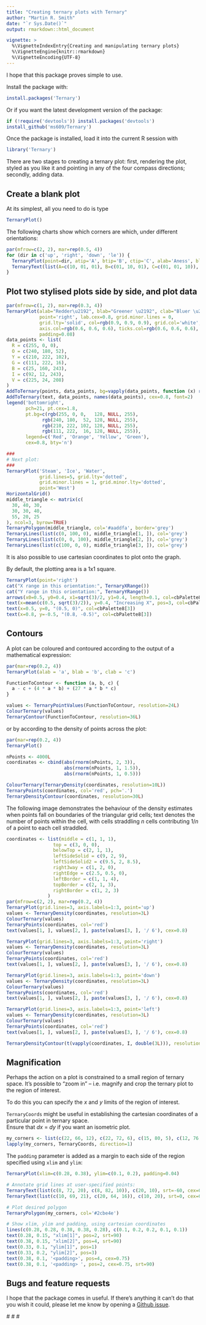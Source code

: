 ---
title: "Creating ternary plots with Ternary"
author: "Martin R. Smith"
date: "`r Sys.Date()`"
output: rmarkdown::html_document

vignette: >
  %\VignetteIndexEntry{Creating and manipulating ternary plots}
  %\VignetteEngine{knitr::rmarkdown}
  %\VignetteEncoding{UTF-8}
---

I hope that this package proves simple to use.

Install the package with:

```{r Load package, eval=FALSE}
install.packages('Ternary')
```

Or if you want the latest development version of the package:

```{R Github package, eval=FALSE}
if (!require('devtools')) install.packages('devtools')
install_github('ms609/Ternary')
```

Once the package is installed, load it into the current R session with 
```{R Load}
library('Ternary')
```

There are two stages to creating a ternary plot: first, rendering the plot, styled
as you like it and pointing in any of the four compass directions; secondly, adding data.


## Create a blank plot
At its simplest, all you need to do is type
```{R Create blank plot}
TernaryPlot()
```

The following charts show which corners are which, under different orientations:

```{R Create simple plot, fig.width=7, fig.height=7}
par(mfrow=c(2, 2), mar=rep(0.5, 4))
for (dir in c('up', 'right', 'down', 'le')) {
  TernaryPlot(point=dir, atip='A', btip='B', ctip='C', alab='Aness', blab='Bness', clab='Cness')
  TernaryText(list(A=c(10, 01, 01), B=c(01, 10, 01), C=c(01, 01, 10)), col=cbPalette8[4], font=2)
}
```

## Plot two stylised plots side by side, and plot data
```{R Do plotting}
par(mfrow=c(1, 2), mar=rep(0.3, 4))
TernaryPlot(alab="Redder\u2192", blab="Greener \u2192", clab="Bluer \u2192",
            point='right', lab.cex=0.8, grid.minor.lines = 0,
            grid.lty='solid', col=rgb(0.9, 0.9, 0.9), grid.col='white', 
            axis.col=rgb(0.6, 0.6, 0.6), ticks.col=rgb(0.6, 0.6, 0.6),
            padding=0.08)
data_points <- list(
  R = c(255, 0, 0), 
  O = c(240, 180, 52),
  Y = c(210, 222, 102),
  G = c(111, 222, 16),
  B = c(25, 160, 243),
  I = c(92, 12, 243),
  V = c(225, 24, 208)
)
AddToTernary(points, data_points, bg=vapply(data_points, function (x) rgb(x[1], x[2], x[3], 128, maxColorValue=255), character(1)), pch=21, cex=2.8)
AddToTernary(text, data_points, names(data_points), cex=0.8, font=2)
legend('bottomright', 
       pch=21, pt.cex=1.8,
       pt.bg=c(rgb(255, 0, 0,   128, NULL, 255), 
             rgb(240, 180,  52, 128, NULL, 255),
             rgb(210, 222, 102, 128, NULL, 255),
             rgb(111, 222,  16, 128, NULL, 255)),
       legend=c('Red', 'Orange', 'Yellow', 'Green'), 
       cex=0.8, bty='n')

###
# Next plot:
###
TernaryPlot('Steam', 'Ice', 'Water', 
            grid.lines=5, grid.lty='dotted',
            grid.minor.lines = 1, grid.minor.lty='dotted',
            point='West')
HorizontalGrid()
middle_triangle <- matrix(c(
  30, 40, 30,
  30, 30, 40,
  55, 20, 25
), ncol=3, byrow=TRUE)
TernaryPolygon(middle_triangle, col='#aaddfa', border='grey')
TernaryLines(list(c(0, 100, 0), middle_triangle[1, ]), col='grey')
TernaryLines(list(c(0, 0, 100), middle_triangle[2, ]), col='grey')
TernaryLines(list(c(100, 0, 0), middle_triangle[3, ]), col='grey')
```


It is also possible to use cartesian coordinates to plot onto the graph.

By default, the plotting area is a 1x1 square.

```{r Cartesian}
TernaryPlot(point='right')
cat("X range in this orientation:", TernaryXRange())
cat("Y range in this orientation:", TernaryYRange())
arrows(x0=0.5, y0=0.4, x1=sqrt(3)/2, y1=0.4, length=0.1, col=cbPalette8[2])
text(x=mean(c(0.5, sqrt(3)/2)), y=0.4, "Increasing X", pos=3, col=cbPalette8[2])
text(x=0.5, y=0, "(0.5, 0)", col=cbPalette8[3])
text(x=0.8, y=-0.5, "(0.8, -0.5)", col=cbPalette8[3])
```

## Contours

A plot can be coloured and contoured according to the output of a mathematical expression:

```{r contours}
par(mar=rep(0.2, 4))
TernaryPlot(alab = 'a', blab = 'b', clab = 'c')

FunctionToContour <- function (a, b, c) {
  a - c + (4 * a * b) + (27 * a * b * c)
}

values <- TernaryPointValues(FunctionToContour, resolution=24L)
ColourTernary(values)
TernaryContour(FunctionToContour, resolution=36L)

```

or by according to the density of points across the plot:

```{r density-contours}
par(mar=rep(0.2, 4))
TernaryPlot()

nPoints <- 4000L
coordinates <- cbind(abs(rnorm(nPoints, 2, 3)),
                     abs(rnorm(nPoints, 1, 1.5)),
                     abs(rnorm(nPoints, 1, 0.5)))

ColourTernary(TernaryDensity(coordinates, resolution=10L))
TernaryPoints(coordinates, col='red', pch='.')
TernaryDensityContour(coordinates, resolution=30L)
```

The following image demonstrates the behaviour of the density estimates when 
points fall on boundaries of the triangular grid cells; text denotes the number 
of points within the cell, with cells straddling _n_ cells contributing 1/_n_ 
of a point to each cell straddled.

```{r low-resolution-density-contours, echo=FALSE}
coordinates <- list(middle = c(1, 1, 1),
                 top = c(3, 0, 0),
                 belowTop = c(2, 1, 1),
                 leftSideSolid = c(9, 2, 9),
                 leftSideSolid2 = c(9.5, 2, 8.5),
                 right3way = c(1, 2, 0),
                 rightEdge = c(2.5, 0.5, 0),
                 leftBorder = c(1, 1, 4),
                 topBorder = c(2, 1, 3),
                 rightBorder = c(1, 2, 3)
               )
par(mfrow=c(2, 2), mar=rep(0.2, 4))
TernaryPlot(grid.lines=3, axis.labels=1:3, point='up')
values <- TernaryDensity(coordinates, resolution=3L)
ColourTernary(values)
TernaryPoints(coordinates, col='red')
text(values[1, ], values[2, ], paste(values[3, ], '/ 6'), cex=0.8)

TernaryPlot(grid.lines=3, axis.labels=1:3, point='right')
values <- TernaryDensity(coordinates, resolution=3L)
ColourTernary(values)
TernaryPoints(coordinates, col='red')
text(values[1, ], values[2, ], paste(values[3, ], '/ 6'), cex=0.8)

TernaryPlot(grid.lines=3, axis.labels=1:3, point='down')
values <- TernaryDensity(coordinates, resolution=3L)
ColourTernary(values)
TernaryPoints(coordinates, col='red')
text(values[1, ], values[2, ], paste(values[3, ], '/ 6'), cex=0.8)

TernaryPlot(grid.lines=3, axis.labels=1:3, point='left')
values <- TernaryDensity(coordinates, resolution=3L)
ColourTernary(values)
TernaryPoints(coordinates, col='red')
text(values[1, ], values[2, ], paste(values[3, ], '/ 6'), cex=0.8)

TernaryDensityContour(t(vapply(coordinates, I, double(3L))), resolution=24L, tolerance=-0.02, col='orange')


```

## Magnification

Perhaps the action on a plot is constrained to a small region of ternary space.
It's possible to "zoom in" -- i.e. magnify and crop the ternary plot to the region
of interest.

To do this you can specify the _x_ and _y_ limits of the region of interest. 

`TernaryCoords` might be useful in establishing the cartesian coordinates of a
particular point in ternary space.  
Ensure that _dx_ = _dy_ if you want an isometric plot.

```{r find-corners}
my_corners <- list(c(22, 66, 12), c(22, 72, 6), c(15, 80, 5), c(12, 76, 12))
lapply(my_corners, TernaryCoords, direction=1)
```

The `padding` parameter is added as a margin to each side of the region specified
using `xlim` and `ylim`:

```{r close-up}
TernaryPlot(xlim=c(0.28, 0.38), ylim=c(0.1, 0.2), padding=0.04)

# Annotate grid lines at user-specified points:
TernaryText(list(c(8, 72, 20), c(8, 82, 10)), c(20, 10), srt=-60, cex=0.9, col='darkgrey')
TernaryText(list(c(10, 69, 21), c(20, 64, 16)), c(10, 20), srt=0, cex=0.9, col='darkgrey')

# Plot desired polygon
TernaryPolygon(my_corners, col='#2cbe4e')

# Show xlim, ylim and padding, using cartesian coordinates
lines(c(0.28, 0.28, 0.38, 0.38, 0.28), c(0.1, 0.2, 0.2, 0.1, 0.1))
text(0.28, 0.15, "xlim[1]", pos=2, srt=90)
text(0.38, 0.15, "xlim[2]", pos=4, srt=90)
text(0.33, 0.1, "ylim[1]", pos=1)
text(0.33, 0.2, "ylim[2]", pos=3)
text(0.38, 0.1, '<padding>', pos=4, cex=0.75)
text(0.38, 0.1, '<padding> ', pos=2, cex=0.75, srt=90)
```

## Bugs and feature requests

I hope that the package comes in useful.  If there's anything it can't do that you wish
it could, please let me know by opening a [Github issue](https://github.com/ms609/Ternary/issues/new?title=I%20have%20a%20suggestion!).

 # # #
